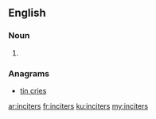 ==English==

===Noun===
{{head|en|plural}}

# {{plural of|inciter|lang=en|nocat=1}}

===Anagrams===
* [[tin cries#English|tin cries]]

[[ar:inciters]]
[[fr:inciters]]
[[ku:inciters]]
[[my:inciters]]